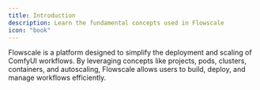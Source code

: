 ```yaml
---
title: Introduction
description: Learn the fundamental concepts used in Flowscale
icon: "book"
---
```


Flowscale is a platform designed to simplify the deployment and scaling of ComfyUI workflows. By leveraging concepts like projects, pods, clusters, containers, and autoscaling, Flowscale allows users to build, deploy, and manage workflows efficiently.

